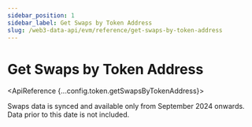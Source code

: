 ```yaml
---
sidebar_position: 1
sidebar_label: Get Swaps by Token Address
slug: /web3-data-api/evm/reference/get-swaps-by-token-address
---
```




# Get Swaps by Token Address

<SolanaApiBanner
  customTitle="Looking for swaps by token address on Solana?"
  customText="Access swaps by token address data using our powerful Solana API"
  customButtonText="Explore Solana API"
  customButtonLink="/web3-data-api/solana/reference/get-swaps-by-token-address"
/>

<ApiReference {...config.token.getSwapsByTokenAddress}>
  <Admonition type="info" title="Note">
    <p>
      Swaps data is synced and available only from September 2024 onwards. Data
      prior to this date is not included.
    </p>
  </Admonition>
</ApiReference>
